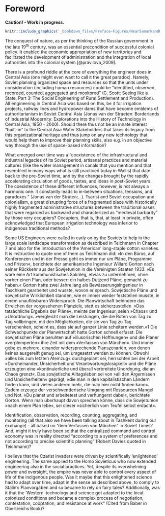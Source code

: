 # Foreword {#Foreword .unnumbered}

**Caution! - Work in progress.**

```r
knitr::include_graphics('_bookdown_files/Preface-Figures/NearSamarkandOasis.jpeg')
```

The conquest of nature, as per the thinking of the Russian government in the late 19^th^ century, was an essential precondition of successful colonial policy. It enabled the economic appropriation of new territories and facilitated the development of administration and the integration of local authorities into the colonial system [@pravilova_2009].

There is a profound riddle at the core of everything the engineer does in Central Asia (one might even want to call it the great paradox). Namely, Soviet planning organized space and resources so that the units under consideration (including human resources) could be "identified, observed, recorded, counted, aggregated and monitored" (C. Scott: Seeing like a State, Part 3: The Social Engineering of Rural Settlement and Production). All engineering in Central Asia was based on this, be it for irrigation projects, railway lines and hydropower dams that have become emblems of authoritarianism in Soviet Central Asia (Jonas van der Straeten: Borderlands of Industrial Modernity: Explorations into the History of Technology in Central Asia, 1850 - 2000). Should there thus not be an innate interest "built-in" to the Central Asia Water Stakeholders that takes its legacy from this organizational heritage and thus jump on any new technology that would help them to improve their planning skills, also e.g. in an objective way through the use of space-based information?

What emerged over time was a "coexistence of the infrastructural and industrial legacies of its Soviet period, artisanal practices and material cultures (like the water management in canals that you mention and that resembled in many ways what is still practiced today in Wallis) that date back to the pre-Soviet time, and by the changes brought by the rapidly accelerating circulation of goods, tastes, and ideas in post-Soviet years. The coexistence of these different influences, however, is not always a harmonic one. It constantly leads to in-between situations, tensions, and paradoxes." (Jonas van der Straten:...). Tsarist and Soviet occupation and colonialism, a great disrupting force of a fragmented place with historically highly fragmented administrative structures between the traditional oases that were regarded as backward and characterized as "medieval barbarity" by those very occupiers? Occupiers, that is, that, at least in private, often acknowledged that European irrigation technology was inferior to indigenous traditional methods?

Some US Engineers were called in early on by the Soviets to help in the large scale landscape transformation as described in Teichmann in Chapter 7 and also for the introduction of the 'American' long-staple cotton varieties. It is instructive to quote one of them as Teichmann did: »In den Büros, auf Konferenzen und in der Presse geht es immer nur um Pläne, Programme und Fristen«, berichtete der amerikanische Ingenieur Willard Gorton nach seiner Rückkehr aus der Sowjetunion in die Vereinigten Staaten 1933. »Es wäre eine Art kommunistisches Sakrileg, etwas zu unternehmen, ohne vorher einen Plan, oder besser: ein halbes Dutzend Pläne, gemacht zu haben.« Gorton hatte zwei Jahre lang als Bewässerungsingenieur in Taschkent gearbeitet und wusste, wovon er sprach. Sowjetische Pläne und sowjetische Wirklichkeit standen, wie er immer wieder feststellen musste, in einem unauflösbaren Widerspruch. Die Planwirtschaft behindere das Erreichen der vorgesehenen Planziele, statt es sicherzustellen. »Das tatsächliche Ergebnis der Pläne«, meinte der Ingenieur, seien »Chaos« und »Unordnung«. »Vergleicht man die Leistungen, die die Roten von Tag zu Tag vollbringen, mit den Möglichkeiten, die sie von Tag zu Tag verschenken, scheint es, dass sie auf ganzer Linie scheitern werden.«1 Die Schwachpunkte der Planwirtschaft hatte Gorton schnell erfasst: Die sowjetischen Pläne beruhten auf »illusorischen Hoffnungen« und die Planer »verplemperten« ihre Zeit mit dem »Verfassen von Märchen«. Und immer gebe es mehrere, einander widersprechende Planszenarien, von denen keines ausgereift genug sei, um umgesetzt werden zu können. Obwohl »alles bis zum letzten Atemzug« durchgeplant sei, herrschten bei der Arbeit »Durcheinander, Unsicherheit und Verantwortungslosigkeit« und die Pläne erzeugten eine »kontinuierliche und überall verbreitete Unordnung, die an Chaos grenzt«. Das sowjetische Alltagsleben sei von »all den Ärgernissen und Unsicherheiten« geprägt, »die man in den kapitalistischen Ländern finden kann, und vielen anderen mehr, die man hier nicht finden kann«. Zudem erzeuge der verschwenderische Umgang mit Ressourcen Mangel und Not. »Du planst und arbeitetest und verhungerst dabei«, berichtete Gorton. Wenn man überhaupt davon sprechen könne, dass die Sowjetunion »nach einem Plan lebe«, sei dieser »sicherlich vom Teufel selbst erdacht«.

Identification, observation, recording, counting, aggregating, and monitoring (all that also we have been talking about in Tashkent during our exchange) - all based on "dem Verfassen von Märchen" in Soviet Times? And, might it truly have been so that the centralized command and control economy was in reality directed "according to a system of preferences and not according to precise scientific planning" (Robert Davies quoted in Teichmann)?

I believe that the Czarist invaders were driven by scientifically 'enlightened' engineering. The same applied to the Homo Sovieticus who now extended engineering also in the social practices. Yet, despite its overwhelming power and oversight, the empire was never able to control every aspect of life of the indigenous people. Was it maybe that this enlightened science had to adapt over time, adapt in the sense as described above, to comply to Stalin's Planvorgaben and so became to rely on fairy tales? Additionally, was it that the 'Western' technology and science got adapted to the local colonized conditions and became a complex process of negotiation, contestation, cooptation, and resistance at work" (Cited from Baber in Obertreichs Book)?
